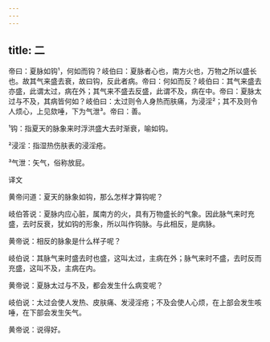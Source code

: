 ```yaml
---
---
---
```

title: 二
---




帝曰：夏脉如钩¹，何如而钩？岐伯曰：夏脉者心也，南方火也，万物之所以盛长也。故其气来盛去衰，故曰钩，反此者病。帝曰：何如而反？岐伯曰：其气来盛去亦盛，此谓太过，病在外；其气来不盛去反盛，此谓不及，病在中。帝曰：夏脉太过与不及，其病皆何如？岐伯曰：太过则令人身热而肤痛，为浸淫²；其不及则令人烦心，上见欬唾，下为气泄³。帝曰：善。

¹钩：指夏天的脉象来时浮洪盛大去时渐衰，喻如钩。

²浸淫：指湿热伤肤表的浸淫疮。

³气泄：矢气，俗称放屁。

译文

黄帝问道：夏天的脉象如钩，那么怎样才算钩呢？

岐伯答说：夏脉内应心脏，属南方的火，具有万物盛长的气象。因此脉气来时充盛，去时反衰，犹如钩的形象，所以叫作钩脉。与此相反，是病脉。

黄帝说：相反的脉象是什么样子呢？

岐伯说：其脉气来时盛去时也盛，这叫太过，主病在外；脉气来时不盛，去时反而充盛，这叫不及，主病在内。

黄帝说：夏脉太过与不及，都会发生什么病变呢？

岐伯说：太过会使人发热、皮肤痛、发浸淫疮；不及会使人心烦，在上部会发生咳唾，在下部会发生矢气。

黄帝说：说得好。